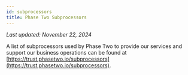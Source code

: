 ```yaml
---
id: subprocessors
title: Phase Two Subprocessors
---
```


_Last updated: November 22, 2024_

A list of subprocessors used by Phase Two to provide our services and support our business operations can be found at [https://trust.phasetwo.io/subprocessors](https://trust.phasetwo.io/subprocessors).
